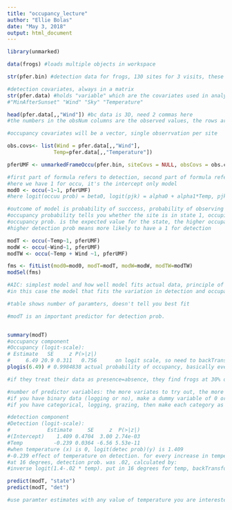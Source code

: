 ```yaml
---
title: "occupancy_lecture"
author: "Ellie Bolas"
date: "May 3, 2018"
output: html_document
---
```

```r
library(unmarked)

data(frogs) #loads multiple objects in workspace

str(pfer.bin) #detection data for frogs, 130 sites for 3 visits, these entries are the binary observations yjk

#detection covariates, always in a matrix
str(pfer.data) #holds "variable" which are the covariates used in analysis, X.pjk, covariate that varies with site and visit, these can be used to explain why detection might vary
#"MinAfterSunset" "Wind" "Sky" "Temperature"

head(pfer.data[,,"Wind"]) #bc data is 3D, need 2 commas here
#the numbers in the obsNum columns are the observed values, the rows are each a site (visit 1 at site 1 had wind, no wind on visit 2, NA for visit 3 means that site wasn't visited a 3rd time)

#occupancy covariates will be a vector, single obserrvation per site

obs.covs<- list(Wind = pfer.data[,,"Wind"],
               Temp=pfer.data[,,"Temperature"])

pferUMF <- unmarkedFrameOccu(pfer.bin, siteCovs = NULL, obsCovs = obs.covs)

#first part of formula refers to detection, second part of formula refers to state component (occupancy) 
#here we have 1 for occu, it's the intercept only model
mod0 <- occu(~1~1, pferUMF) 
#here logit(occuu prob) = beta0, logit(pjk) = alpha0 + alpha1*Temp, pjk= detection prob

#outcome of model is probability of succcess, probability of observing a 1
#occupancy probability tells you whether the site is in state 1, occupied
#occupancy prob. is the expected value for the state, the higher occupancy pro, the more likely the site is occupied
#higher detection prob means more likely to have a 1 for detection

modT <- occu(~Temp~1, pferUMF)
modW <- occu(~Wind~1, pferUMF)
modTW <- occu(~Temp + Wind ~1, pferUMF)

fms <- fitList(mod0=mod0, modT=modT, modW=modW, modTW=modTW)
modSel(fms)

#AIC: simplest model and how well model fits actual data, principle of parsimony that does both
#in this case the model that fits the variation in detection and occupancy the best, with the fewest parameters

#table shows number of paramters, doesn't tell you best fit

#modT is an important predictor for detection prob.


summary(modT)
#occupancy component
#Occupancy (logit-scale):
# Estimate   SE     z P(>|z|)
#     6.49 20.9 0.311   0.756      on logit scale, so need to backTransform
plogis(6.49) # 0.9984838 actual probability of occupancy, basically everything is occupied

#if they treat their data as presence=absence, they find frogs at 30% of sites (number of sites frogs were found at/total number of sites), so they were really missing the frogs

#number of predictor variables: the more variates to try out, the more likely you see something with spurious effects that are due to correlation not causation
#if you have binary data (logging or no), make a dummy variable of 0 or 1
#if you have categorical, logging, grazing, then make each category as a binary variable

#detection component
#Detection (logit-scale):
#            Estimate     SE     z  P(>|z|)
#(Intercept)    1.409 0.4704  3.00 2.74e-03
#Temp          -0.239 0.0364 -6.56 5.53e-11
#when temperature (x) is 0, logit(detec prob)(y) is 1.409
#-0.239 effect of temperature on detection. for every increase in temperature, there is a -.239 decrease in the logit of detection
#at 16 degrees, detection prob. was .02, calculated by:
#inverse logit(1.4-.02 * temp). put in 16 degrees for temp, backTransform, get detection prob at that temp. This explains why they missed so many frogs in their surveys

predict(modT, "state")
predict(modT, "det")

#use paramter estimates with any value of temperature you are interested in to calculate logit(detect prob) then backTransform to figure out detection prob at each temp. maybe this is because they like cooler temperatures?



```



